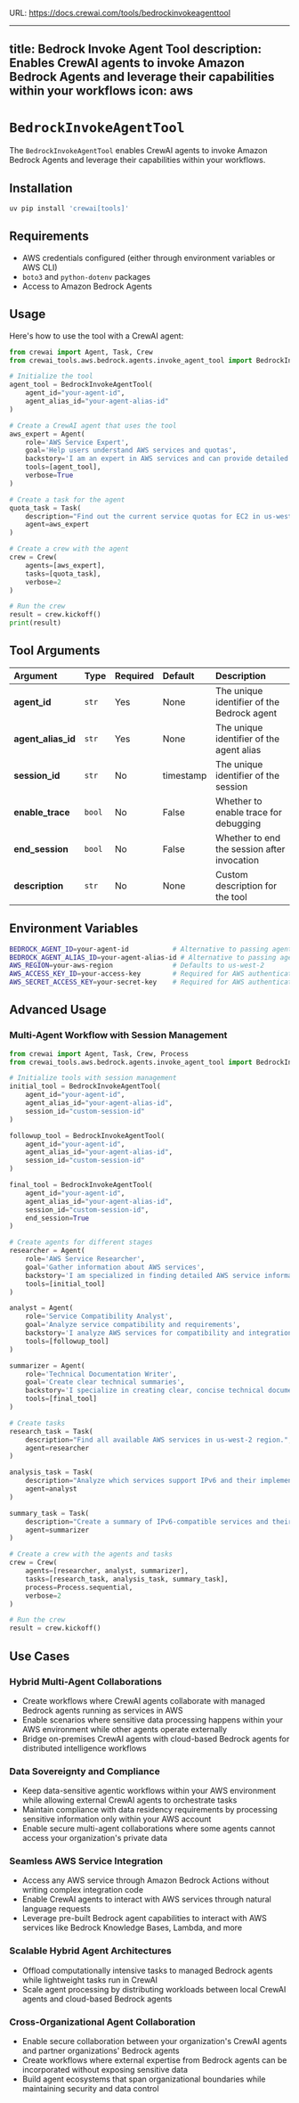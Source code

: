 URL: https://docs.crewai.com/tools/bedrockinvokeagenttool

---
title: Bedrock Invoke Agent Tool
description: Enables CrewAI agents to invoke Amazon Bedrock Agents and leverage their capabilities within your workflows
icon: aws
---

# `BedrockInvokeAgentTool`

The `BedrockInvokeAgentTool` enables CrewAI agents to invoke Amazon Bedrock Agents and leverage their capabilities within your workflows.

## Installation

```bash
uv pip install 'crewai[tools]'
```

## Requirements

- AWS credentials configured (either through environment variables or AWS CLI)
- `boto3` and `python-dotenv` packages
- Access to Amazon Bedrock Agents

## Usage

Here's how to use the tool with a CrewAI agent:

```python {2, 4-8}
from crewai import Agent, Task, Crew
from crewai_tools.aws.bedrock.agents.invoke_agent_tool import BedrockInvokeAgentTool

# Initialize the tool
agent_tool = BedrockInvokeAgentTool(
    agent_id="your-agent-id",
    agent_alias_id="your-agent-alias-id"
)

# Create a CrewAI agent that uses the tool
aws_expert = Agent(
    role='AWS Service Expert',
    goal='Help users understand AWS services and quotas',
    backstory='I am an expert in AWS services and can provide detailed information about them.',
    tools=[agent_tool],
    verbose=True
)

# Create a task for the agent
quota_task = Task(
    description="Find out the current service quotas for EC2 in us-west-2 and explain any recent changes.",
    agent=aws_expert
)

# Create a crew with the agent
crew = Crew(
    agents=[aws_expert],
    tasks=[quota_task],
    verbose=2
)

# Run the crew
result = crew.kickoff()
print(result)
```

## Tool Arguments

| Argument | Type | Required | Default | Description |
|:---------|:-----|:---------|:--------|:------------|
| **agent_id** | `str` | Yes | None | The unique identifier of the Bedrock agent |
| **agent_alias_id** | `str` | Yes | None | The unique identifier of the agent alias |
| **session_id** | `str` | No | timestamp | The unique identifier of the session |
| **enable_trace** | `bool` | No | False | Whether to enable trace for debugging |
| **end_session** | `bool` | No | False | Whether to end the session after invocation |
| **description** | `str` | No | None | Custom description for the tool |

## Environment Variables

```bash
BEDROCK_AGENT_ID=your-agent-id           # Alternative to passing agent_id
BEDROCK_AGENT_ALIAS_ID=your-agent-alias-id # Alternative to passing agent_alias_id
AWS_REGION=your-aws-region               # Defaults to us-west-2
AWS_ACCESS_KEY_ID=your-access-key        # Required for AWS authentication
AWS_SECRET_ACCESS_KEY=your-secret-key    # Required for AWS authentication
```

## Advanced Usage

### Multi-Agent Workflow with Session Management

```python {2, 4-22}
from crewai import Agent, Task, Crew, Process
from crewai_tools.aws.bedrock.agents.invoke_agent_tool import BedrockInvokeAgentTool

# Initialize tools with session management
initial_tool = BedrockInvokeAgentTool(
    agent_id="your-agent-id",
    agent_alias_id="your-agent-alias-id",
    session_id="custom-session-id"
)

followup_tool = BedrockInvokeAgentTool(
    agent_id="your-agent-id",
    agent_alias_id="your-agent-alias-id",
    session_id="custom-session-id"
)

final_tool = BedrockInvokeAgentTool(
    agent_id="your-agent-id",
    agent_alias_id="your-agent-alias-id",
    session_id="custom-session-id",
    end_session=True
)

# Create agents for different stages
researcher = Agent(
    role='AWS Service Researcher',
    goal='Gather information about AWS services',
    backstory='I am specialized in finding detailed AWS service information.',
    tools=[initial_tool]
)

analyst = Agent(
    role='Service Compatibility Analyst',
    goal='Analyze service compatibility and requirements',
    backstory='I analyze AWS services for compatibility and integration possibilities.',
    tools=[followup_tool]
)

summarizer = Agent(
    role='Technical Documentation Writer',
    goal='Create clear technical summaries',
    backstory='I specialize in creating clear, concise technical documentation.',
    tools=[final_tool]
)

# Create tasks
research_task = Task(
    description="Find all available AWS services in us-west-2 region.",
    agent=researcher
)

analysis_task = Task(
    description="Analyze which services support IPv6 and their implementation requirements.",
    agent=analyst
)

summary_task = Task(
    description="Create a summary of IPv6-compatible services and their key features.",
    agent=summarizer
)

# Create a crew with the agents and tasks
crew = Crew(
    agents=[researcher, analyst, summarizer],
    tasks=[research_task, analysis_task, summary_task],
    process=Process.sequential,
    verbose=2
)

# Run the crew
result = crew.kickoff()
```

## Use Cases

### Hybrid Multi-Agent Collaborations
- Create workflows where CrewAI agents collaborate with managed Bedrock agents running as services in AWS
- Enable scenarios where sensitive data processing happens within your AWS environment while other agents operate externally
- Bridge on-premises CrewAI agents with cloud-based Bedrock agents for distributed intelligence workflows

### Data Sovereignty and Compliance
- Keep data-sensitive agentic workflows within your AWS environment while allowing external CrewAI agents to orchestrate tasks
- Maintain compliance with data residency requirements by processing sensitive information only within your AWS account
- Enable secure multi-agent collaborations where some agents cannot access your organization's private data

### Seamless AWS Service Integration
- Access any AWS service through Amazon Bedrock Actions without writing complex integration code
- Enable CrewAI agents to interact with AWS services through natural language requests
- Leverage pre-built Bedrock agent capabilities to interact with AWS services like Bedrock Knowledge Bases, Lambda, and more

### Scalable Hybrid Agent Architectures
- Offload computationally intensive tasks to managed Bedrock agents while lightweight tasks run in CrewAI
- Scale agent processing by distributing workloads between local CrewAI agents and cloud-based Bedrock agents

### Cross-Organizational Agent Collaboration
- Enable secure collaboration between your organization's CrewAI agents and partner organizations' Bedrock agents
- Create workflows where external expertise from Bedrock agents can be incorporated without exposing sensitive data
- Build agent ecosystems that span organizational boundaries while maintaining security and data control